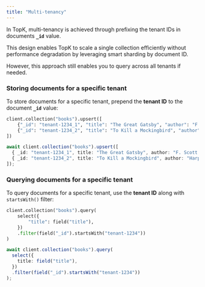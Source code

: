 ```yaml
---
title: "Multi-tenancy"
---
```


In TopK, multi-tenancy is achieved through prefixing the tenant IDs in documents **`_id`** value.

This design enables TopK to scale a single collection efficiently without performance degradation by leveraging
smart sharding by document ID.

However, this approach still enables you to query across all tenants if needed.

### Storing documents for a specific tenant

To store documents for a specific tenant, prepend the **tenant ID** to the document **`_id`** value:

<CodeGroup>

```python Python
client.collection("books").upsert([
    {"_id": "tenant-1234_1", "title": "The Great Gatsby", "author": "F. Scott Fitzgerald"},
    {"_id": "tenant-1234_2", "title": "To Kill a Mockingbird", "author": "Harper Lee"},
])
```

```typescript Javascript
await client.collection("books").upsert([
  { _id: "tenant-1234_1", title: "The Great Gatsby", author: "F. Scott Fitzgerald" },
  { _id: "tenant-1234_2", title: "To Kill a Mockingbird", author: "Harper Lee" },
]);
```

</CodeGroup>

### Querying documents for a specific tenant

To query documents for a specific tenant, use the **tenant ID** along with `startsWith()` filter:

<CodeGroup>

```python Python
client.collection("books").query(
    select({
        "title": field("title"),
    })
    .filter(field("_id").startsWith("tenant-1234"))
)
```

```typescript Javascript
await client.collection("books").query(
  select({
    title: field("title"),
  })
  .filter(field("_id").startsWith("tenant-1234"))
);
```

</CodeGroup>